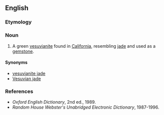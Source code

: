==English==
{{wikipedia}}

===Etymology===
{{suffix|en|California|ite}}

===Noun===
{{en-noun|~}}

# {{lb|en|mineral}} A green [[vesuvianite]] found in [[California]], resembling [[jade]] and used as a [[gemstone]].

====Synonyms====
* [[vesuvianite jade]]
* [[Vesuvian jade]]

===References===
* ''Oxford English Dictionary'', 2nd ed., 1989.
* ''Random House Webster's Unabridged Electronic Dictionary'', 1987-1996.